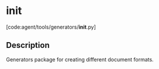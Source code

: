 # __init__

[code:agent/tools/generators/__init__.py]

## Description

Generators package for creating different document formats.
